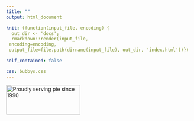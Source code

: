 ```yaml
---
title: ""
output: html_document

knit: (function(input_file, encoding) {
  out_dir <- 'docs';
  rmarkdown::render(input_file,
 encoding=encoding,
 output_file=file.path(dirname(input_file), out_dir, 'index.html'))})

self_contained: false

css: bubbys.css
---
```

<style type="text/css">
.main-container {
  max-width: 1800px;
  margin-left: auto;
  margin-right: auto;
}
</style>
<html>
  <head>
  <script src="script.js" async>
  </script>
  </head>
  <body>
    <div id="sketchpad"></div>
  </body>
</html>


<html>
   <body>
     <a href="wall.html">
    <img src="/Users/zoeervolino/Documents/zoe/bubbys1/logo.png" alt="Proudly serving pie since 1990" width="200" height="80">
    </a>
   </body>
</html>


